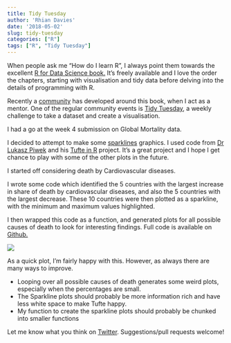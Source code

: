 ```yaml
---
title: Tidy Tuesday
author: 'Rhian Davies'
date: '2018-05-02'
slug: tidy-tuesday
categories: ["R"]
tags: ["R", "Tidy Tuesday"]
---
```


When people ask me "How do I learn R", I always point them towards the excellent [R for Data Science book.](http://r4ds.had.co.nz/) It's freely available and I love the order the chapters, starting with visualisation and tidy data before delving into the details of programming with R. 

Recently a [community](http://www.rfordatasci.com/) has developed around this book, when I act as a mentor. One of the regular community events is [Tidy Tuesday](https://github.com/rfordatascience/tidytuesday), a weekly challenge to take a dataset and create a visualisation. 

I had a go at the week 4 submission on Global Mortality data.

I decided to attempt to make some [sparklines](https://www.edwardtufte.com/bboard/q-and-a-fetch-msg?msg_id=0001OR) graphics. I used code from [Dr Lukasz Piwek](https://twitter.com/lukaszpiwek) and his [Tufte in R](http://www.motioninsocial.com/tufte/#sparklines) project. It's a great project and I hope I get chance to play with some of the other plots in the future.

I started off considering death by Cardiovascular diseases. 

I wrote some code which identified the 5 countries with the largest increase in share of death by cardiovascular diseases, and also the 5 countries with the largest decrease. These 10 countries were then plotted as a sparkline, with the minimum and maximum values highlighted. 

I then wrapped this code as a function, and generated plots for all possible causes of death to look for interesting findings. Full code is available on [Github.](https://github.com/trianglegirl/r4ds/tree/master/2018-04-17-global-mortality)

![](https://raw.githubusercontent.com/trianglegirl/r4ds/master/2018-04-17-global-mortality/figures/sparkline-Cardiovascular%20diseases.png)

As a quick plot, I'm fairly happy with this. However, as always there are many ways to improve. 

* Looping over all possible causes of death generates some weird plots, especially when the percentages are small.
* The Sparkline plots should probably be more information rich and have less white space to make Tufte happy.
* My function to create the sparkline plots should probably be chunked into smaller functions

Let me know what you think on [Twitter](https://twitter.com/trianglegirl). Suggestions/pull requests welcome!
